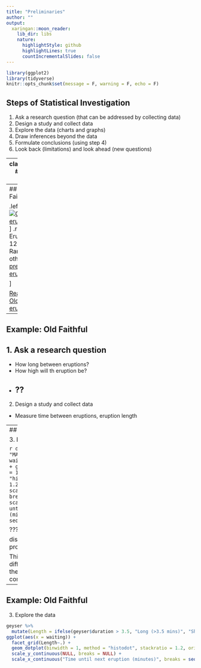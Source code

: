 ```yaml
---
title: "Preliminaries"
author: ""
output:
  xaringan::moon_reader:
    lib_dir: libs
    nature:
      highlightStyle: github
      highlightLines: true
      countIncrementalSlides: false
---
```

```r

library(ggplot2)
library(tidyverse)
knitr::opts_chunk$set(message = F, warning = F, echo = F)
```
## Steps of Statistical Investigation

1. Ask a research question (that can be addressed by collecting data)
2. Design a study and collect data
3. Explore the data (charts and graphs)
4. Draw inferences beyond the data
5. Formulate conclusions (using step 4)
6. Look back (limitations) and look ahead (new questions)

---
class:inverse,center
## Example: Old Faithful

<iframe width="710" height="399" src="https://www.youtube.com/embed/UXFEiEMvdDo" frameborder="0" allow="accelerometer; autoplay; encrypted-media; gyroscope; picture-in-picture" allowfullscreen></iframe>

[Livestream](https://www.nps.gov/yell/learn/photosmultimedia/webcams.htm)

---
## Example: Old Faithful

.left-column[
[![Old Faithful eruption prediction](figure/Old_Faithful_Eruption_Prediction.png)](https://geysertimes.org/geyser.php?id=old+faithful)
]
.right-column[
- Erupts every 35-120 minutes
- Park Rangers (and others) make [predictions on next eruption time](https://geysertimes.org/geyser.php?id=old+faithful)

]

[Read more about Old Faithful eruptions here](https://yellowstone.net/geysers/old-faithful/)

---
## Example: Old Faithful

1. Ask a research question
--
- How long between eruptions?
- How high will th eruption be?
- ??
--
2. Design a study and collect data
- Measure time between eruptions, eruption length

---
## Example: Old Faithful

3. Explore the data

```r
data(geyser, package = "MASS")
ggplot(aes(x = waiting), data = geyser) + 
  geom_dotplot(binwidth = 1, method = "histodot", stackratio = 1.2, origin = 1) +
  scale_y_continuous(NULL, breaks = NULL) + 
  scale_x_continuous("Time until next eruption (minutes)", breaks = seq(40, 120, by = 10))
```

???

distribution
variability
process

This set of data is slightly different than the one in the book - more complete.

---
## Example: Old Faithful
3. Explore the data
```r
geyser %>%
  mutate(Length = ifelse(geyser$duration > 3.5, "Long (>3.5 mins)", "Short (<=3.5 min)")) %>%
ggplot(aes(x = waiting)) + 
  facet_grid(Length~.) + 
  geom_dotplot(binwidth = 1, method = "histodot", stackratio = 1.2, origin = 1) +
  scale_y_continuous(NULL, breaks = NULL) + 
  scale_x_continuous("Time until next eruption (minutes)", breaks = seq(40, 120, by = 10))
```
